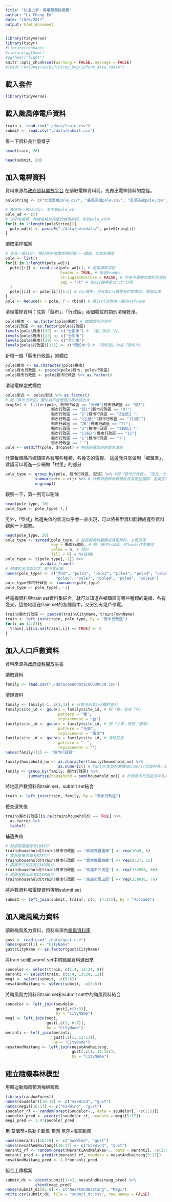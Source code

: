 ```yaml
---
title: "快速上手：停電預測挑戰賽"
author: "Li Cheng En"
date: "10/6/2017"
output: html_document
---
```


```r
library(tidyverse)
library(tidyr)
#library(reshape)
#library(ggthemr)
#ggthemr("light")
knitr::opts_chunk$set(warning = FALSE, message = FALSE)
#load("/Volumes/SD/DSP/Stray_Dog/Inform_data.rdata")
```

## 載入套件
```r
library(tidyverse)
```

## 載入颱風停電戶資料
```r
train <- read.csv("./data/train.csv")
submit <- read.csv("./data/submit.csv")
```

看一下資料長什麼樣子
```r
head(train, 20)
```

```r
head(submit, 20)
```

## 加入電桿資料
資料來源為[政府資料開放平台](https://data.gov.tw/dataset/33305)
在讀取電桿資料前，先做出電桿資料的路徑。
```r
poleString <- c("北北區處pole.csv", "嘉義區處pole.csv", "澎湖區處pole.csv", "北南區處pole.csv", "基隆區處pole.csv", "花蓮區處pole.csv", "北市區處pole.csv", "宜蘭區處pole.csv", "苗栗區處pole.csv", "北西區處pole.csv", "屏東區處pole.csv", "金門區處pole.csv", "南投區處pole.csv", "彰化區處pole.csv", "雲林區處pole.csv", "台中區處pole.csv", "新營區處pole.csv", "馬祖區處pole.csv", "台南區處pole.csv", "新竹區處pole.csv", "高雄區處pole.csv", "台東區處pole.csv", "桃園區處pole.csv", "鳳山區處pole.csv")

# 先宣告一條vector，名字是pole_wd
pole_wd <- c() 
# 以字串處理，將檔名接成完整的檔案路徑，存到pole_wd中
for(i in 1:length(poleString)){
  pole_wd[i] <- paste0("./data/poledata/", poleString[i])
}
```

讀取電桿檔案
```r
# 宣告一張list，預計將多個電桿資料檔一一讀取、存放到裡面
pole <- list()
for(i in 1:length(pole_wd)){
  pole[[i]] <- read.csv(pole_wd[i], # 檔案讀取路徑
                        header = TRUE, # 保留header
                        stringsAsFactors = FALSE, # 字串不要轉成類別型資料
                        sep = "\t" # 在csv檔裡是以"\t"分開
  )
  pole[[i]] <- pole[[i]][1:5] # csv檔中，只有第1~5欄是我們需要的，選取出來
}
pole <- Reduce(x = pole, f = rbind) # 將list合併為一張dataframe
```

清理電桿資料：先對「縣市」、「行政區」兩個欄位的類別清理乾淨。
```r
pole$縣市 <- as.factor(pole$縣市) # 轉成類別型資料
pole$行政區 <- as.factor(pole$行政區) 
levels(pole$縣市)[30] <- c("台南市") # 「臺」改成「台」
levels(pole$縣市)[28] <- c("台中市")
levels(pole$縣市)[29] <- c("台北市")
levels(pole$行政區)[332] <- c("頭份市") # 「頭份鎮」改成「頭份市」
```

新增一個「縣市行政區」的欄位
```r
pole$縣市 <- as.character(pole$縣市)
pole$縣市行政區 <- paste0(pole$縣市, pole$行政區)
pole$縣市行政區 <- pole$縣市行政區 %>% as.factor()
```

清理電桿型式欄位
```r
pole$型式 <- pole$型式 %>% as.factor()
# 將「縣市行政區」欄位為不合理值的樣本挑出來
dropSet <- filter(pole, 縣市行政區 == "分#6"|縣市行政區 == "低2"|
                    縣市行政區 == "低1"|縣市行政區 == "9)"|
                    縣市行政區 == "5"|縣市行政區 == "2左低1 "|
                    縣市行政區 == "2左低1"|縣市行政區 == "1右低1"|
                    縣市行政區 == "26"|縣市行政區 == "2)"|
                    縣市行政區 == "2"|縣市行政區 == "1右低1 "|
                    縣市行政區 == "11右2"|縣市行政區 == "11"|
                    縣市行政區 == "1"|縣市行政區 == ")"|
                    縣市行政區 == " ")
pole <- setdiff(pole, dropSet) # 將剛剛選出來的樣本濾掉
```

計算每個縣市鄉鎮區各有哪些種類、各幾支的電桿。
這邊我只有做到「鄉鎮區」，建議可以再進一步細做「村里」的部分
```r
pole_type <- group_by(pole, 縣市行政區, 型式) %>% #對「縣市行政區」、「型式」分類
             summarise(n = n()) %>% # 計算每個縣市鄉鎮區各有哪些種類、各幾支的電桿
             ungroup() 
```

觀察一下，第一列可以刪除
```r
head(pole_type, 10)
pole_type <- pole_type[-1,]
```

另外，「型式」為遺失值的狀況似乎會一直出現，可以將長型資料翻轉成寬型資料觀察一下趨勢。
```r
head(pole_type, 20)
pole_type <- spread(pole_type, # 將長型資料翻轉成寬型資料，方便清理
                    key = 縣市行政區, # 將「縣市行政區」的level作為欄位
                    value = n, # 資料
                    fill = 0) # NA值補0
pole_type <- t(pole_type[,-1]) %>% 
               as.data.frame()
# 將欄位名改成英文，較不會出錯
names(pole_type) <- c("型式", "pole1", "pole2", "pole3", "pole4", "pole5",
                      "pole6", "pole7", "pole8", "pole9", "pole10")
pole_type$縣市行政區 <- rownames(pole_type)
pole_type <- pole_type[, -1]
```

將電桿資料與train set資料集結合，就可以知道各鄉鎮區有哪些種類的電桿、各有幾支，這些地區在train set的各颱風中，又分別有幾戶停電。
```r
train$縣市行政區 <- paste0(train$CityName, train$TownName) 
train <- left_join(train, pole_type, by = "縣市行政區")
for(i in 14:23){
  train[,i][is.na(train[,i]) == TRUE] <- 0
}
```

## 加入人口戶數資料
資料來源為[政府資料開放平臺](https://data.gov.tw/dataset/32973#r0)

讀取資料
```r
family <- read.csv("./data/opendata10603M030.csv")
```

清理資料
```r
family <- family[-1, c(2,4)] # 只會用到第2~4欄的資料
family$site_id <- gsub(x = family$site_id, # 把「臺」改成「台」
                       pattern = "臺", 
                       replacement = "台")
family$site_id <- gsub(x = family$site_id, # 把「台東」改成「臺東」
                       pattern = "台東", 
                       replacement = "臺東")
family$site_id <- gsub(x = family$site_id, # 清除空格
                       pattern = "　", 
                       replacement = "")
names(family)[1] <- "縣市行政區"

family$household_no <- as.character(family$household_no) %>%
                       as.numeric() # factor型資料要轉成numeric型資料時，記得要先轉成character型資料
family <- group_by(family, 縣市行政區) %>% 
          summarise(household = sum(household_no)) # 計算縣市行政區的平均戶數
```

將地區戶數資料和train set、submit set結合
```r
train <- left_join(train, family, by = "縣市行政區")
```

檢查遺失值
```r
train$縣市行政區[is.na(train$household) == TRUE] %>% 
  as.factor %>%  
  table()
```

補遺失值
```r
# 屏東縣霧臺鄉有1049戶
train$household[train$縣市行政區 == "屏東縣霧臺鄉"] <- rep(1049, 6)
# 雲林縣臺西鄉有8727戶
train$household[train$縣市行政區 == "雲林縣臺西鄉"] <- rep(8727, 15)
# 高雄市三民區有134958戶
train$household[train$縣市行政區 == "高雄市三民區"] <- rep(134958, 86)
# 高雄市鳳山區有134958戶
train$household[train$縣市行政區 == "高雄市鳳山區"] <- rep(138016, 76)
```

將戶數資料和電桿資料併到submit set
```r
submit <- left_join(submit, train[, c(3, 14:24)], by = "VilCode")
```

## 加入颱風風力資料
讀取颱風風力資料，資料來源為[颱風資料庫](http://rdc28.cwb.gov.tw/)
```r
gust <- read.csv("./data/gust.csv")
names(gust)[1] <- "CityName"
gust$CityName <- as.factor(gust$CityName)
```

將train set和submit set中的颱風資料選出來
```r
soudelor <- select(train, c(1:4, 13:24, 8))
meranti <- select(train, c(1:4, 13:24, 12))
megi <- select(submit, -c(5:6))
nesatAndHaitang <- select(submit, -c(5:6))
```

將颱風風力資料和train set和submit set中的颱風資料結合
```r
soudelor <- left_join(soudelor, 
                      gust[,c(1:3)], 
                      by = "CityName")
megi <- left_join(megi, 
                  gust[,c(1, 6:7)], 
                  by = "CityName")
meranti <- left_join(meranti, 
                     gust[,c(1, 12:13)], 
                     by = "CityName")
nesatAndHaitang <- left_join(nesatAndHaitang, 
                             gust[,c(1, 14:15)], 
                             by = "CityName")
```

## 建立隨機森林模型
用蘇迪勒颱風預測梅姬颱風
```r
library(randomForest)
names(soudelor)[18:19] <- c("maxWind", "gust")
names(megi)[16:17] <- c("maxWind", "gust")
soudelor_rf <- randomForest(Soudelor~., data = soudelor[, -c(1:5)])
soudelor_pred <- predict(soudelor_rf, newdata = megi[5:17])
megi_pred <- 1.0*soudelor_pred
```

用 莫蘭蒂+馬勒卡颱風 預測 尼莎+海棠颱風
```r
names(meranti)[18:19] <- c("maxWind", "gust")
names(nesatAndHaitang)[16:17] <- c("maxWind", "gust")
meranti_rf <- randomForest(MerantiAndMalakas~., data = meranti[, -c(1:5)])
meranti_pred <- predict(meranti_rf, newdata = nesatAndHaitang[5:17])
nesatAndHaitang_pred <- 1.0*meranti_pred
```

組合上傳檔案
```r
submit_dc <- cbind(submit[1:4], nesatAndHaitang_pred) %>% 
             cbind(megi_pred)
names(submit_dc)[5:6] <- c("NesatAndHaitang", "Megi")
write.csv(submit_dc, file = "submit_dc.csv", row.names = FALSE)
```
